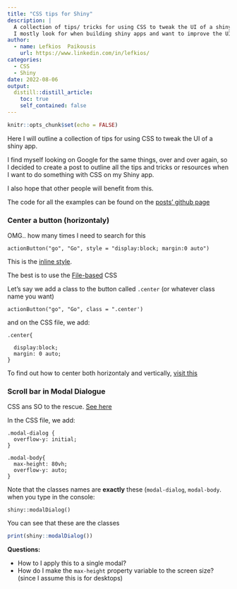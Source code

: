 ```yaml
---
title: "CSS tips for Shiny"
description: |
  A collection of tips/ tricks for using CSS to tweak the UI of a shiny app. These are solutions
  I mostly look for when building shiny apps and want to improve the UI
author:
  - name: Lefkios  Paikousis
    url: https://www.linkedin.com/in/lefkios/
categories: 
  - CSS
  - Shiny
date: 2022-08-06
output:
  distill::distill_article:
    toc: true
    self_contained: false
---
```


```r
knitr::opts_chunk$set(echo = FALSE)
```

Here I will outline a collection of tips for using CSS to tweak the UI of a shiny app.

I find myself looking on Google for the same things, over and over again, so I decided to create a post to outline all the tips and tricks or resources when I want to do something with CSS on my Shiny app.

I also hope that other people will benefit from this.

The code for all the examples can be found on the [posts' github page](https://github.com/lefkiospaikousis/distill_webpage/tree/master/_posts/2022-08-06-css-tips-for-shiny)

### Center a button (horizontaly)

OMG.. how many times I need to search for this

`actionButton("go", "Go", style = "display:block; margin:0 auto")`

This is the [inline style](https://shiny.rstudio.com/articles/css.html#:~:text=pros%20and%20cons.-,Inline%20CSS,-The%20quickest%20and).

The best is to use the [File-based](https://shiny.rstudio.com/articles/css.html#:~:text=file%2Dbased%20workflow) CSS

Let's say we add a class to the button called `.center` (or whatever class name you want)

    actionButton("go", "Go", class = ".center')

and on the CSS file, we add:

    .center{
      
      display:block; 
      margin: 0 auto;
    }

To find out how to center both horizontaly and vertically, [visit this](https://sebhastian.com/css-center-button/)

### Scroll bar in Modal Dialogue

CSS ans SO to the rescue. [See here](https://stackoverflow.com/a/25874635/8689932)

In the CSS file, we add:

    .modal-dialog { 
      overflow-y: initial;
    }

    .modal-body{
      max-height: 80vh;
      overflow-y: auto;
    }

Note that the classes names are __exactly__ these (`modal-dialog`, `modal-body`.   
when you type in the console:

`shiny::modalDialog()`

You can see that these are the classes

```r
print(shiny::modalDialog())
```

__Questions:__

- How to I apply this to a single modal?
- How do I make the `max-height` property variable to the screen size? (since I assume this is for desktops)







